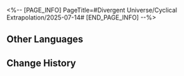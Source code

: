 <%-- [PAGE_INFO]
PageTitle=#Divergent Universe/Cyclical Extrapolation/2025-07-14#
[END_PAGE_INFO] --%>
{{Event
|name              = Cyclical Extrapolation: Fallen Dream
|image             = Event Cyclical Extrapolation Fallen Dream.png
|type              = Cyclical Extrapolation
|time_known        = yes
|time_start        = 2025-07-14 04:00:00
|time_end          = 2025-07-21 03:59:59
}}

{{Cyclical Extrapolation
|boons      = Meeting Death's Palm
|curios     = Self-Amusement
|equations  = Sky Priest;; Coronal Phoenix;; Kremnos Vanguards;; Radiant Jellyfish
|trailblaze = '''Final Spear'''<br />Obtain some Blessings of Destruction
|rewards    = Relic Remains*30; Lost Crystal*3
|boss_1_1   = Stormbringer; Disciples of Sanctus Medicus: Shape Shifter; Senior Staff: Team Leader; Dreamjolt Troupe's Sweet Gorilla; "Past Confined and Caged"
|boss_1_2   = Automaton Grizzly (Bug); Frigid Prowler (Bug); Disciples of Sanctus Medicus: Shape Shifter (Bug); Aurumaton Gatekeeper (Bug); Senior Staff: Team Leader (Bug); Dreamjolt Troupe's Beyond Overcooked (Bug); Dreamjolt Troupe's Sweet Gorilla (Bug); "Past Confined and Caged" (Bug); Memory Zone Meme "Shell of Faded Rage" (Bug); Howling Casket (Bug); Furiae Praetor (Bug)
|boss_2_1   = Voidranger: Trampler (Bug); Disciples of Sanctus Medicus: Shape Shifter (Bug); Senior Staff: Team Leader (Bug); Dreamjolt Troupe's Sweet Gorilla (Bug); "Past Confined and Caged" (Bug)
|boss_2_2   = Svarog (Complete); Abundant Ebon Deer (Complete); Swarm: True Sting (Complete); Argenti (Complete)
|boss_3     = Wonder Forest's Banacademic Office Staff (Complete)
|rules      = You will not obtain Equations after achieving victory in "Boss" Domains; Obtain this week's Preset Constructs upon entering the First Plane
|root       = Divergent Universe: Protean Hero
}}

==Other Languages==
{{Other Languages
|en   = Cyclical Extrapolation: Fallen Dream
|zhs  = 周期演算：陨落的梦
|zht  = 週期演算：隕落的夢
|ja   = 周期演算：殞落の夢
|ko   = 주기 연산: 추락한 꿈
|es   = Cálculo periódico: Sueños desplomados
|fr   = Calcul cyclique&nbsp;: Rêve déchu
|ru   = Цикличное вычисление: Павший сон
|th   = การคำนวณแบบรอบ: ฝันสลาย
|vi   = Ngoại Suy Chu Kỳ: Giấc Mơ Tàn Lụi
|de   = Zyklische Berechnung: Gefallener Traum
|id   = Kalkulasi Siklus: Mimpi yang Gugur
|pt   = Extrapolação Cíclica: Sonho Caído
}}

==Change History==
{{Change History|3.4}}